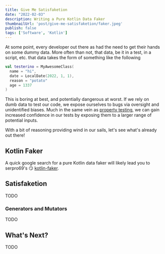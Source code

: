 ```yaml
---
title: Give Me Satisfaketion
date: "2022-02-03"
description: Writing a Pure Kotlin Data Faker
thumbnailUrl: 'post/give-me-satisfaketion/faker.jpeg'
publish: false
tags: ['Software', 'Kotlin']
---
```


At some point, every developer out there as had the need to get their hands on some dummy data.  More often than not,
that data, be it in a test, in a script, etc. that data takes the form of something like the following

```kotlin
val testerino = MyAwesomeClass(
  name = "hi",
  date = LocalDate(2022, 1, 1),
  reason = "potato"
  age = 1337
)
```

This is boring at best, and potentially dangerous at worst.  If we rely on dumb data to test our code, we expose ourselves
to bugs via oversight and unidentified biases.  Much in the same vein as [property testing](https://en.wikipedia.org/wiki/Property_testing),
we can gain increased confidence in our tests by exposing them to a larger range of potential inputs.

With a bit of reasoning providing wind in our sails, let's see what's already out there!

## Kotlin Faker

A quick google search for a pure Kotlin data faker will likely lead you to serpro69's 😏 [kotlin-faker](https://github.com/serpro69/kotlin-faker).

## Satisfaketion

TODO

### Generators and Mutators

TODO

## What's Next?

TODO